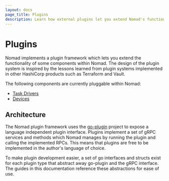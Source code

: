 ```yaml
---
layout: docs
page_title: Plugins
description: Learn how external plugins let you extend Nomad's functionality.
---
```


# Plugins

Nomad implements a plugin framework which lets you extend the
functionality of some components within Nomad. The design of the plugin system
is inspired by the lessons learned from plugin systems implemented in other
HashiCorp products such as Terraform and Vault.

The following components are currently pluggable within Nomad:

- [Task Drivers](/nomad/docs/concepts/plugins/task-drivers)
- [Devices](/nomad/docs/concepts/plugins/devices)

## Architecture

The Nomad plugin framework uses the [go-plugin][goplugin] project to expose
a language independent plugin interface. Plugins implement a set of gRPC
services and methods which Nomad manages by running the plugin and calling the
implemented RPCs. This means that plugins are free to be implemented in the
author's language of choice.

To make plugin development easier, a set of go interfaces and structs exist for
each plugin type that abstract away go-plugin and the gRPC interface. The
guides in this documentation reference these abstractions for ease of use.

[goplugin]: https://github.com/hashicorp/go-plugin
